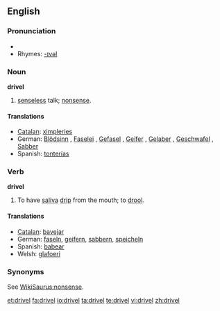 ==English==

===Pronunciation===
*{{audio|en-us-drivel.ogg|Audio (US)}}
*Rhymes: [[Rhymes:English:-ɪvəl|-ɪvəl]]

===Noun===
'''drivel'''

# [[senseless]] talk; [[nonsense]].

====Translations====
*[[Catalan]]: [[ximpleries]] {{f|p}}
*German: [[Blödsinn]] {{m}}, [[Faselei]] {{f}}, [[Gefasel]] {{n}}, [[Geifer]] {{m}}, [[Gelaber]] {{n}}, [[Geschwafel]] {{n}}, [[Sabber]] {{m}}
*Spanish: [[tonterías]] {{f|p}}

===Verb===
'''drivel'''

# To have [[saliva]] [[drip]] from the mouth; to [[drool]].

====Translations====
*[[Catalan]]: [[bavejar]]
*German: [[faseln]], [[geifern]], [[sabbern]], [[speicheln]]
*Spanish: [[babear]]
*Welsh: [[glafoeri]]

===Synonyms===
See [[WikiSaurus:nonsense]].

[[et:drivel]]
[[fa:drivel]]
[[io:drivel]]
[[ta:drivel]]
[[te:drivel]]
[[vi:drivel]]
[[zh:drivel]]